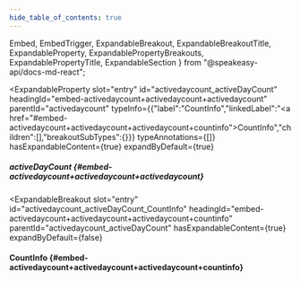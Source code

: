 ```yaml
---
hide_table_of_contents: true
---
```

  Embed,
  EmbedTrigger,
  ExpandableBreakout,
  ExpandableBreakoutTitle,
  ExpandableProperty,
  ExpandablePropertyBreakouts,
  ExpandablePropertyTitle,
  ExpandableSection
} from "@speakeasy-api/docs-md-react";

<ExpandableSection>

<ExpandableProperty
  slot="entry"
  id="activedaycount_activeDayCount"
  headingId="embed-activedaycount+activedaycount+activedaycount"
  parentId="activedaycount"
  typeInfo={{"label":"CountInfo","linkedLabel":"<a href=\"#embed-activedaycount+activedaycount+activedaycount+countinfo\">CountInfo</a>","children":[],"breakoutSubTypes":{}}}
  typeAnnotations={[]}
  hasExpandableContent={true}
  expandByDefault={true}
>

<ExpandablePropertyTitle slot="title">

##### activeDayCount \{#embed-activedaycount+activedaycount+activedaycount\}

</ExpandablePropertyTitle>

<ExpandablePropertyBreakouts slot="breakouts">

<ExpandableBreakout
  slot="entry"
  id="activedaycount_activeDayCount_CountInfo"
  headingId="embed-activedaycount+activedaycount+activedaycount+countinfo"
  parentId="activedaycount_activeDayCount"
  hasExpandableContent={true}
  expandByDefault={false}
>

<ExpandableBreakoutTitle slot="title">

#### CountInfo \{#embed-activedaycount+activedaycount+activedaycount+countinfo\}

</ExpandableBreakoutTitle>

<Embed slot="embed">

<EmbedTrigger slot="trigger" embedTitle="CountInfo" triggerText="View CountInfo details">

<Embedcountinfo />

</EmbedTrigger>

</Embed>

</ExpandableBreakout>

</ExpandablePropertyBreakouts>

</ExpandableProperty>

</ExpandableSection>